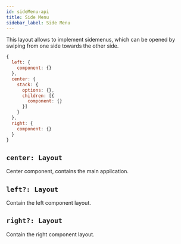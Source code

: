 ```yaml
---
id: sideMenu-api
title: Side Menu
sidebar_label: Side Menu
---
```


This layout allows to implement sidemenus, which can be opened by swiping from one side towards the other side.

```js
{
  left: {
    component: {}
  },
  center: {
    stack: {
      options: {},
      children: [{
        component: {}
      }]
    }
  },
  right: {
    component: {}
  }
}
```

## `center: Layout`
Center component, contains the main application.
## `left?: Layout`
Contain the left component layout.
## `right?: Layout`
Contain the right component layout.